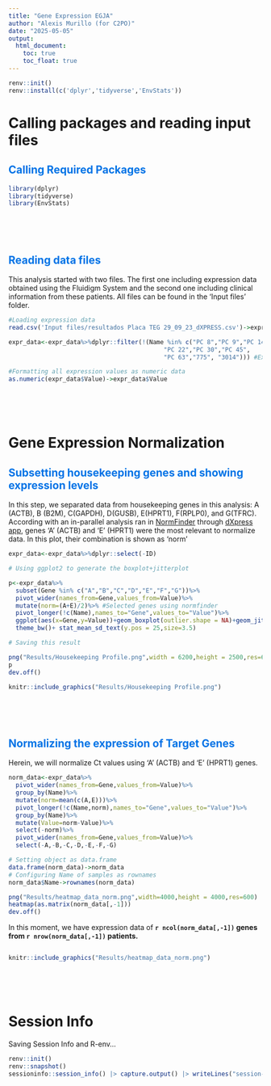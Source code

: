 ```yaml
---
title: "Gene Expression EGJA"
author: "Alexis Murillo (for C2PO)"
date: "2025-05-05"
output: 
  html_document:
    toc: true
    toc_float: true
---
```

<!-- Changing h2 -->
<style>
h2 {
  color: #0073e6;
}
</style>

```r

renv::init()
renv::install(c('dplyr','tidyverse','EnvStats'))
```

# Calling packages and reading input files

## Calling Required Packages


```r
library(dplyr)
library(tidyverse)
library(EnvStats)

```


<br> <br>
```r

```
## Reading data files

This analysis started with two files. The first one including expression data obtained using the Fluidigm System and the second one including clinical information from these patients. All files can be found in the 'Input files' folder.

```r

#Loading expression data
read.csv('Input files/resultados Placa TEG 29_09_23_dXPRESS.csv')->expr_data

expr_data<-expr_data%>%dplyr::filter(!(Name %in% c("PC 8","PC 9","PC 14",   
                                           "PC 22","PC 30","PC 45",
                                           "PC 63","775", "3014"))) #Excluding cases with neoadjuvancy and CECs

#Formatting all expression values as numeric data
as.numeric(expr_data$Value)->expr_data$Value

```
<br> <br>
```r

```
# Gene Expression Normalization

## Subsetting housekeeping genes and showing expression levels

In this step, we separated data from housekeeping genes in this analysis: A (ACTB), B (B2M), C(GAPDH), D(GUSB), E(HPRT1), F(RPLP0), and G(TFRC).
According with an in-parallel analysis ran in [NormFinder](https://www.moma.dk/software/normfinder) through [dXpress app](https://rdcu.be/dpQtN), genes 'A' (ACTB) and 'E' (HPRT1) were the most relevant to normalize data. In this plot, their combination is shown as 'norm'

```r
expr_data<-expr_data%>%dplyr::select(-ID)

# Using ggplot2 to generate the boxplot+jitterplot 

p<-expr_data%>%
  subset(Gene %in% c("A","B","C","D","E","F","G"))%>%
  pivot_wider(names_from=Gene,values_from=Value)%>%
  mutate(norm=(A+E)/2)%>% #Selected genes using normfinder
  pivot_longer(!c(Name),names_to="Gene",values_to="Value")%>%
  ggplot(aes(x=Gene,y=Value))+geom_boxplot(outlier.shape = NA)+geom_jitter(size=1,width = .15)+
  theme_bw()+ stat_mean_sd_text(y.pos = 25,size=3.5) 

# Saving this result

png("Results/Housekeeping Profile.png",width = 6200,height = 2500,res=600)
p
dev.off()
```

```r

knitr::include_graphics("Results/Housekeeping Profile.png")

```
<br> <br>
```r

```
## Normalizing the expression of Target Genes
Herein, we will normalize Ct values using 'A' (ACTB) and 'E' (HPRT1) genes.


```r
norm_data<-expr_data%>%
  pivot_wider(names_from=Gene,values_from=Value)%>%
  group_by(Name)%>%
  mutate(norm=mean(c(A,E)))%>%
  pivot_longer(!c(Name,norm),names_to="Gene",values_to="Value")%>%
  group_by(Name)%>%
  mutate(Value=norm-Value)%>%
  select(-norm)%>%
  pivot_wider(names_from=Gene,values_from=Value)%>%
  select(-A,-B,-C,-D,-E,-F,-G)

# Setting object as data.frame
data.frame(norm_data)->norm_data
# Configuring Name of samples as rownames
norm_data$Name->rownames(norm_data)

png("Results/heatmap_data_norm.png",width=4000,height = 4000,res=600)
heatmap(as.matrix(norm_data[,-1]))
dev.off()
```
In this moment, we have expression data of  **`r ncol(norm_data[,-1])` genes from  `r nrow(norm_data[,-1])` patients.**
<br> 
```r

```
```r

knitr::include_graphics("Results/heatmap_data_norm.png")

```


<br> <br>
```r

```
# Session Info 

Saving Session Info and R-env...

```r
renv::init()
renv::snapshot()
sessioninfo::session_info() |> capture.output() |> writeLines("session-info.txt")

```

